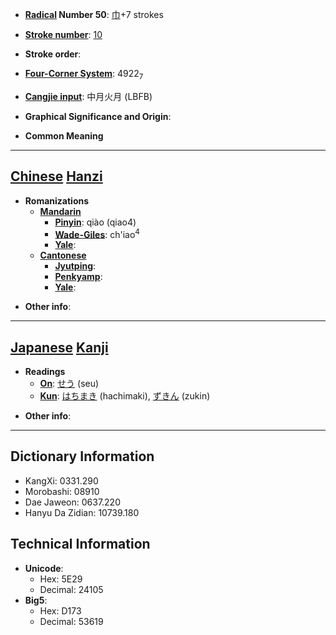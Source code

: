 * '''[[Wiktionary:Chinese radical index| Radical]] Number 50''': [[Wiktionary:Chinese radical index 巾|巾]]+7 strokes

* '''[[Wiktionary:Chinese total strokes index|Stroke number]]''': [[Wiktionary:Chinese total strokes index 10|10]]

* '''Stroke order''': 

* '''[[Wiktionary:Chinese four corner index|Four-Corner System]]''': 4922<sub>7</sub>

* '''[[Wiktionary:Chinese Cangjie index|Cangjie input]]''': 中月火月 (LBFB)

* '''Graphical Significance and Origin''': 

* '''Common Meaning'''

----

== [[Chinese]] [[Hanzi]] ==

* '''Romanizations'''
** '''[[Mandarin]]'''
*** '''[[Pinyin]]''': qiào (qiao4)
*** '''[[Wade-Giles]]''': ch'iao<sup>4</sup>
*** '''[[Yale]]''': 
** '''[[Cantonese]]'''
*** '''[[Jyutping]]''':
*** '''[[Penkyamp]]''': 
*** '''[[Yale]]''': 

* '''Other info''': 

----

== [[Japanese]] [[Kanji]] ==

* '''Readings'''
** '''[[On]]''': [[せう]] (seu)
** '''[[Kun]]''': [[はちまき]] (hachimaki), [[ずきん]] (zukin)

* '''Other info''':  

----

== Dictionary Information ==

* KangXi: 0331.290
* Morobashi: 08910
* Dae Jaweon: 0637.220
* Hanyu Da Zidian: 10739.180

== Technical Information ==

* '''Unicode''':
** Hex: 5E29
** Decimal: 24105
* '''Big5''':
** Hex: D173
** Decimal: 53619